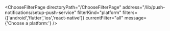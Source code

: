 


<ChooseFilterPage
    directoryPath="/ChooseFilterPage"
    address="/lib/push-notifications/setup-push-service"
    filterKind="platform"
    filters={['android','flutter','ios','react-native']}
    currentFilter="all"
    message={'Choose a platform:'}
/>
